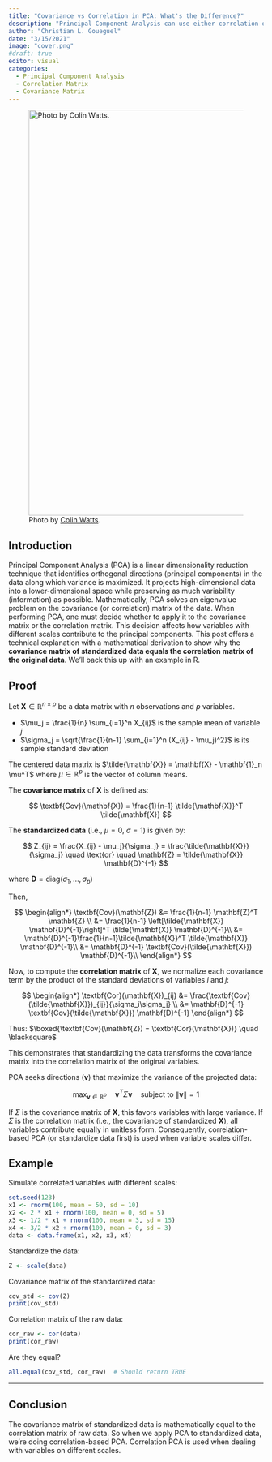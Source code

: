 ```yaml
---
title: "Covariance vs Correlation in PCA: What's the Difference?"
description: "Principal Component Analysis can use either correlation or covariance matrices, but when should you use which? This post walks through the fundamental differences between these two approaches."
author: "Christian L. Goueguel"
date: "3/15/2021"
image: "cover.png"
#draft: true
editor: visual
categories:
  - Principal Component Analysis
  - Correlation Matrix
  - Covariance Matrix
---
```


::: justified
![Photo by [Colin Watts](Photo by <a href="https://unsplash.com/@colinwatts?utm_content=creditCopyText&utm_medium=referral&utm_source=unsplash">Colin Watts</a> on <a href="https://unsplash.com/photos/mountains-reflect-in-a-still-blue-lake-Wr0vLdN3roE?utm_content=creditCopyText&utm_medium=referral&utm_source=unsplash">Unsplash</a>).](cover.png){fig-align="center" width="800"}

## Introduction

Principal Component Analysis (PCA) is a linear dimensionality reduction technique that identifies orthogonal directions (principal components) in the data along which variance is maximized. It projects high-dimensional data into a lower-dimensional space while preserving as much variability (information) as possible. Mathematically, PCA solves an eigenvalue problem on the covariance (or correlation) matrix of the data. When performing PCA, one must decide whether to apply it to the covariance matrix or the correlation matrix. This decision affects how variables with different scales contribute to the principal components. This post offers a technical explanation with a mathematical derivation to show why the **covariance matrix of standardized data equals the correlation matrix of the original data**. We’ll back this up with an example in R.

## Proof

Let $\mathbf{X} \in \mathbb{R}^{n \times p}$ be a data matrix with $n$ observations and $p$ variables.

-   $\mu_j = \frac{1}{n} \sum_{i=1}^n X_{ij}$ is the sample mean of variable $j$
-   $\sigma_j = \sqrt{\frac{1}{n-1} \sum_{i=1}^n (X_{ij} - \mu_j)^2}$ is its sample standard deviation

The centered data matrix is $\tilde{\mathbf{X}} = \mathbf{X} - \mathbf{1}_n \mu^T$ where $\mu \in \mathbb{R}^p$ is the vector of column means.

The **covariance matrix** of $\mathbf{X}$ is defined as:

$$
\textbf{Cov}(\mathbf{X}) = \frac{1}{n-1} \tilde{\mathbf{X}}^T \tilde{\mathbf{X}}
$$

The **standardized data** (i.e., $\mu = 0$, $\sigma = 1$) is given by:

$$
Z_{ij} = \frac{X_{ij} - \mu_j}{\sigma_j} = \frac{\tilde{\mathbf{X}}}{\sigma_j} \quad \text{or} \quad \mathbf{Z} = \tilde{\mathbf{X}} \mathbf{D}^{-1}
$$

where $\mathbf{D} = \text{diag}(\sigma_1, \dots, \sigma_p)$

Then,

$$
\begin{align*} \textbf{Cov}(\mathbf{Z}) &= \frac{1}{n-1} \mathbf{Z}^T \mathbf{Z} \\
&= \frac{1}{n-1} \left[\tilde{\mathbf{X}} \mathbf{D}^{-1}\right]^T \tilde{\mathbf{X}} \mathbf{D}^{-1}\\
&= \mathbf{D}^{-1}\frac{1}{n-1}\tilde{\mathbf{X}}^T \tilde{\mathbf{X}} \mathbf{D}^{-1}\\
&= \mathbf{D}^{-1} \textbf{Cov}(\tilde{\mathbf{X}}) \mathbf{D}^{-1}\\
\end{align*}
$$

Now, to compute the **correlation matrix** of $\mathbf{X}$, we normalize each covariance term by the product of the standard deviations of variables $i$ and $j$:

$$
\begin{align*}
\textbf{Cor}(\mathbf{X})_{ij} &= \frac{\textbf{Cov}(\tilde{\mathbf{X}})_{ij}}{\sigma_i\sigma_j} \\ &= \mathbf{D}^{-1} \textbf{Cov}(\tilde{\mathbf{X}}) \mathbf{D}^{-1}
\end{align*}
$$

Thus: $\boxed{\textbf{Cov}(\mathbf{Z}) = \textbf{Cor}(\mathbf{X})} \quad \blacksquare$

This demonstrates that standardizing the data transforms the covariance matrix into the correlation matrix of the original variables.

PCA seeks directions ($\mathbf{v}$) that maximize the variance of the projected data:

$$
\max_{\mathbf{v} \in \mathbb{R}^p} \quad \mathbf{v}^T \Sigma \mathbf{v} \quad \text{subject to } \|\mathbf{v}\| = 1
$$

If $\Sigma$ is the covariance matrix of $\mathbf{X}$, this favors variables with large variance. If $\Sigma$ is the correlation matrix (i.e., the covariance of standardized $\mathbf{X}$), all variables contribute equally in unitless form. Consequently, correlation-based PCA (or standardize data first) is used when variable scales differ.

## Example

Simulate correlated variables with different scales:

```r
set.seed(123)
x1 <- rnorm(100, mean = 50, sd = 10)
x2 <- 2 * x1 + rnorm(100, mean = 0, sd = 5)
x3 <- 1/2 * x1 + rnorm(100, mean = 3, sd = 15)
x4 <- 3/2 * x2 + rnorm(100, mean = 0, sd = 3)
data <- data.frame(x1, x2, x3, x4)
```

Standardize the data:

```r
Z <- scale(data)
```

Covariance matrix of the standardized data:

```r
cov_std <- cov(Z)
print(cov_std)
```

Correlation matrix of the raw data:

```r
cor_raw <- cor(data)
print(cor_raw)
```

Are they equal?

```r
all.equal(cov_std, cor_raw)  # Should return TRUE
```

------------------------------------------------------------------------

## Conclusion

The covariance matrix of standardized data is mathematically equal to the correlation matrix of raw data. So when we apply PCA to standardized data, we're doing correlation-based PCA. Correlation PCA is used when dealing with variables on different scales.
:::
